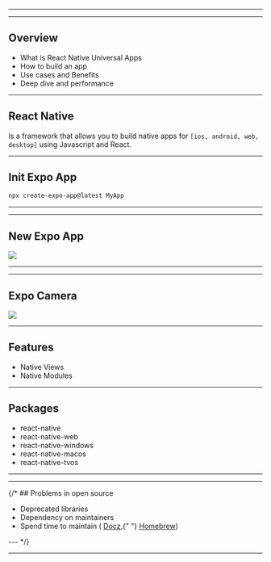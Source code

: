 



<Head>
  <title>React Native Universal Apps</title>
</Head>

<Cover />

---

<Intro />

---

## Overview

<ul>
  <Appear>
    <li>What is React Native Universal Apps</li>
    <li>How to build an app</li>
    <li>Use cases and Benefits</li>
    <li>Deep dive and performance</li>
  </Appear>
</ul>

---

## React Native

Is a framework that allows you to build native apps for `[ios, android, web, desktop]` using Javascript and React.

---

## Init Expo App

```bash
npx create-expo-app@latest MyApp
```

---

<div style={{ fontSize: 26 }}>
  <CodeSurfer
    title="Index/App"
    code={require("!raw-loader!./App.js")}
    showNumbers={false}
    dark={true}
    lang="javascript"
    steps={[
      { range: [1, 16], notes: "index.tsx" },
      { range: [5, 12], notes: "index.tsx" },
      { range: [13, 15], notes: "index.tsx" },
    ]}
  />
</div>

---

## New Expo App

<Img src="./img/app_starter.png" height={500} />

---

<div style={{ fontSize: 26 }}>
  <CodeSurfer
    title="Expo Camera"
    code={require("!raw-loader!./ExpoCamera.js")}
    showNumbers={false}
    dark={true}
    lang="javascript"
    steps={[
      { range: [1, 16], notes: "Camera.tsx" },
    ]}
  />
</div>

---

## Expo Camera

<Img src="./img/camera.png" height={500} />

---

## Features

<ul>
  <Appear>
    <li>Native Views</li>
    <li>Native Modules</li>
  </Appear>
</ul>

---

## Packages

<ul>
  <Appear>
    <li>react-native</li>
    <li>react-native-web</li>
    <li>react-native-windows</li>
    <li>react-native-macos</li>
    <li>react-native-tvos</li>
  </Appear>
</ul>

---


<ReactNativeApps />

---

{/* ## Problems in open source

<ul>
  <Appear>
    <li>Deprecated libraries</li>
    <li>Dependency on maintainers</li>
    <li>
      Spend time to maintain (
      <a href="https://github.com/doczjs/docz/issues/1634">Docz</a>,{" "}
      <a href="https://docs.brew.sh/Maintainers-Avoiding-Burnout">Homebrew</a>)
    </li>
  </Appear>
</ul>

--- */}

<Sponsor />

---

<Thanks />

